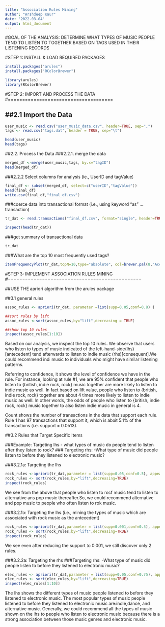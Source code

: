 ---
title: "Association Rules Mining"
author: "Arshdeep Kaur"
date: '2022-08-04'
output: html_document
---
#GOAL OF THE ANALYSIS: DETERMINE WHAT TYPES OF MUSIC PEOPLE TEND TO LISTEN TO TOGETHER BASED ON TAGS USED IN THEIR LISTENING RECORDS

#STEP 1: INSTALL & LOAD REQUIRED PACKAGES


```{r}
install.packages("arules")
install.packages("RColorBrewer")
```

```{r}
library(arules)
library(RColorBrewer)
```

#STEP 2: IMPORT AND PROCESS THE DATA
#=====================================

##2.1 Import the Data
--------------------------

```{r}
user_music <- read.csv("user_music_data.csv", header=TRUE, sep=",")
tags <- read.csv("tags.dat", header = TRUE, sep="\t")

head(user_music)
head(tags)
```

##2.2. Process the Data
###2.2.1. merge the data
```{r}
merged_df <-merge(user_music,tags, by.x="tagID")
head(merged_df)
```

###2.2.2 Select columns for analysis (ie., UserID and tagValue)
```{r}
final_df <- subset(merged_df, select=c("userID","tagValue"))
head(final_df)
write.csv(final_df,"final_df.csv")
```

###coerce data into transactional format (i.e., using keyword "as" ... transaction)
```{r}
tr_dat <- read.transactions("final_df.csv", format="single", header=TRUE, sep=",", cols=c("userID", "tagValue"))

inspect(head(tr_dat))

```
###get summary of transactional data
```{r}
tr_dat
```

###What are the top 10 most frequently used tags?
```{r}
itemFrequencyPlot(tr_dat,topN=10,type="absolute", col=brewer.pal(8,"Accent"), main="Top 10 Most Popular Music Tags from Users", cex.names=0.8)
```
#STEP 3: IMPLEMENT ASSOCIATION RULES MINING
#===============================================

##USE THE apriori algorithm from the arules package

##3.1 general rules
```{r}
assoc_rules <- apriori(tr_dat, parameter =list(supp=0.05,conf=0.8) )
```

```{r}
##sort rules by lift
assoc_rules <-sort(assoc_rules,by="lift",decreasing = TRUE)

##show top 10 rules
inspect(assoc_rules[1:10])
```
Based on our analysis, we inspect the top 10 rules. We observe that users who listen to types of music indicated of the left-hand-side(lhs) [antecedent] tend afterwards to listen to indie music (rhs)[consequent].We could recommend indi music to individuals who might have similar listening patterns.

Referring to confidence, it shows the level of confidence we have in the rule. For instance, looking at rule #1, we are 95% confident that people who listen to {british, indie rock, rock} music together are more likely to listen to indie music as well. In fact based on lift value, people who listen to {british, indie rock, rock} together are about 4 times more likely to listen to indie music as well. In other words, the odds of people who listen to {british, indie rock, rock} music together to also listen indie music in general is 4.

Count shows the number of transactions in the data that support each rule. Rule 1 has 97 transactions that support it, which is aboit 5.1% of the transactions (i.e. support = 0.0513).

##3.2 Rules that Target Specific Items

###Example: Targeting lhs - what types of music do people tend to listen after they listen to rock?
###         Targeting rhs: -What type of music did people listen to before they listened to electronic music?


###3.2.1a: Targeting the lhs
```{r}
rock_rules <-apriori(tr_dat,parameter = list(supp=0.05,conf=0.5), appearance =list(lhs="rock", default="rhs"))
rock_rules <- sort(rock_rules,by="lift",decreasing=TRUE)
inspect(rock_rules)
```
We see from the above that people who listen to rocf music tend to listen to alternative ans pop music thereafter.So, we could recommend alternative and pop music to people who often listen to rok music.

###3.2.1b: Targeting the lhs (i.e., mining the types of music which are associated with rock music as the antecedent)
```{r}
rock_rules <-apriori(tr_dat,parameter = list(supp=0.001,conf=0.5), appearance =list(lhs="rock", default="rhs"))
rock_rules <- sort(rock_rules,by="lift",decreasing=TRUE)
inspect(rock_rules)
```
We see even after reducing the support to 0.001, we still discover only 2 rules.

###3.2.2a: Targeting the rhs
###Targeting rhs: -What type of music did people listen to before they listened to electronic music?

```{r}
elec_rules <- apriori(tr_dat,parameter = list(supp=0.05,conf=0.75), appearance =list(default="lhs", rhs="electronic"))
elec_rules <- sort(elec_rules,by="lift",decreasing=TRUE)
inspect(elec_rules[1:10])
```
The lhs shows the different types of music people listened to before they listened to electronic music. The most popular types of music people listened to before they listened to electronic music are:indie,dance, and alternative music. Generally, we could recommend all the types of music shown on the lhs to people who listen to electronic music because there is a strong association between those music genres and electronic music.












